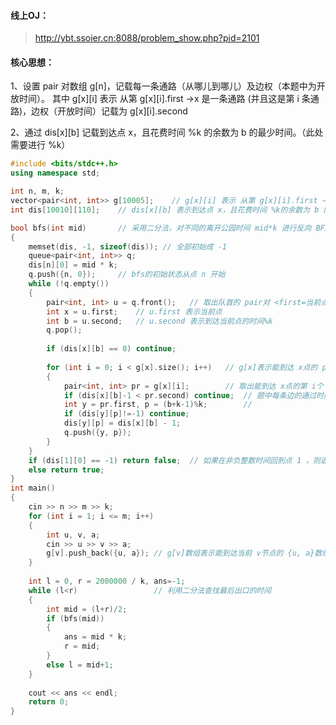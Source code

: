 #### 线上OJ：
> http://ybt.ssoier.cn:8088/problem_show.php?pid=2101

#### 核心思想：
1、设置 pair 对数组 g[n]，记载每一条通路（从哪儿到哪儿）及边权（本题中为开放时间）。
其中 g[x][i] 表示 从第 g[x][i].first →x 是一条通路 (并且这是第 i 条通路)，边权（开放时间）记载为  g[x][i].second

2、通过 dis[x][b] 记载到达点 x，且花费时间 %k 的余数为 b 的最少时间。（此处需要进行 %k）

```cpp
#include <bits/stdc++.h>
using namespace std;

int n, m, k;
vector<pair<int, int>> g[10005];	// g[x][i] 表示 从第 g[x][i].first →x 是一条通路 (并且这是第 i 条通路)，且边权（开放时间）为  g[x][i].second
int dis[10010][110];	// dis[x][b] 表示到达点 x，且花费时间 %k的余数为 b 的最少时间 

bool bfs(int mid)		// 采用二分法，对不同的离开公园时间 mid*k 进行反向 BFS 搜索 
{
    memset(dis, -1, sizeof(dis)); // 全部初始成 -1 
    queue<pair<int, int>> q;
    dis[n][0] = mid * k;	
    q.push({n, 0});		// bfs的初始状态从点 n 开始 
    while (!q.empty()) 
	{
        pair<int, int> u = q.front();	// 取出队首的 pair对 <first=当前点，second=到达当前点的时间%k> 
        int x = u.first; 	// u.first 表示当前点 
        int b = u.second;	// u.second 表示到达当前点的时间%k 
        q.pop();
        
        if (dis[x][b] == 0) continue;
        
        for (int i = 0; i < g[x].size(); i++) 	// g[x]表示能到达 x点的 pair对数组。举例，有2个点能到达 x，则 g[x].size()==2
		{
            pair<int, int> pr = g[x][i];		// 取出能到达 x点的第 i个 pair 
            if (dis[x][b]-1 < pr.second) continue;	// 题中每条边的通过时间为 1，所以据此判断上一个 dis的时间  
            int y = pr.first, p = (b+k-1)%k;		// 
            if (dis[y][p]!=-1) continue;
            dis[y][p] = dis[x][b] - 1;
            q.push({y, p});
        }
    }
    if (dis[1][0] == -1) return false;	// 如果在非负整数时间回到点 1 ，则返回true。 否则返回flase，说明无法完成 
    else return true;
}
int main()
{
    cin >> n >> m >> k;
    for (int i = 1; i <= m; i++) 
	{
        int u, v, a;
        cin >> u >> v >> a;
        g[v].push_back({u, a});	// g[v]数组表示能到达当前 v节点的 {u, a}数组 
    }
    
    int l = 0, r = 2000000 / k, ans=-1;	
    while (l<r) 				// 利用二分法查找最后出口的时间 
	{
        int mid = (l+r)/2;
        if (bfs(mid)) 
		{
            ans = mid * k;
            r = mid;
        }
        else l = mid+1;
    }
    
    cout << ans << endl;
    return 0;
}
```
